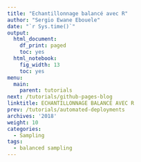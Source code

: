 ```yaml
---
title: "Echantillonnage balancé avec R"
author: "Sergio Ewane Ebouele"
date: "`r Sys.time()`"
output:
  html_document:
    df_print: paged
    toc: yes
  html_notebook:
    fig_width: 13
    toc: yes
menu:
  main:
    parent: tutorials
next: /tutorials/github-pages-blog
linktitle: ECHANTILLONNAGE BALANCÉ AVEC R
prev: /tutorials/automated-deployments
archives: '2018'
weight: 10
categories:
  - Sampling
tags:
  - balanced sampling
---
```



